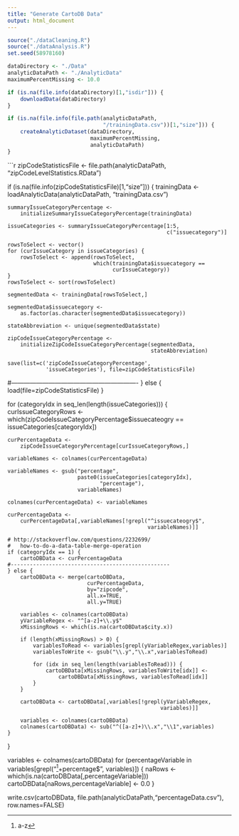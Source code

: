 ```yaml
---
title: "Generate CartoDB Data"
output: html_document
---
```


```r
source("./dataCleaning.R")
source("./dataAnalysis.R")
set.seed(58978160)

dataDirectory <- "./Data"
analyticDataPath <- "./AnalyticData"
maximumPercentMissing <- 10.0

if (is.na(file.info(dataDirectory)[1,"isdir"])) {
    downloadData(dataDirectory)
}

if (is.na(file.info(file.path(analyticDataPath,
                              "/trainingData.csv"))[1,"size"])) {
    createAnalyticDataset(dataDirectory,
                          maximumPercentMissing,
                          analyticDataPath)
}
```

```r
zipCodeStatisticsFile <- file.path(analyticDataPath,
                                   "zipCodeLevelStatistics.RData")

if (is.na(file.info(zipCodeStatisticsFile)[1,"size"])) {
    trainingData <- loadAnalyticData(analyticDataPath,
                                     "trainingData.csv")

    summaryIssueCategoryPercentage <-
        initializeSummaryIssueCategoryPercentage(trainingData)

    issueCategories <- summaryIssueCategoryPercentage[1:5,
                                                      c("issuecategory")]

    rowsToSelect <- vector()
    for (curIssueCategory in issueCategories) {
        rowsToSelect <- append(rowsToSelect,
                               which(trainingData$issuecategory ==
                                     curIssueCategory))
    }
    rowsToSelect <- sort(rowsToSelect)

    segmentedData <- trainingData[rowsToSelect,]

    segmentedData$issuecategory <-
        as.factor(as.character(segmentedData$issuecategory))

    stateAbbreviation <- unique(segmentedData$state)

    zipCodeIssueCategoryPercentage <- 
        initializeZipCodeIssueCategoryPercentage(segmentedData,
                                                 stateAbbreviation)

    save(list=c('zipCodeIssueCategoryPercentage',
                'issueCategories'), file=zipCodeStatisticsFile)
#-------------------------------------------------------------
} else {
    load(file=zipCodeStatisticsFile)
}

for (categoryIdx in seq_len(length(issueCategories))) {
    curIssueCategoryRows <-
        which(zipCodeIssueCategoryPercentage$issuecateogry ==
              issueCategories[categoryIdx])

    curPercentageData <- 
        zipCodeIssueCategoryPercentage[curIssueCategoryRows,]

    variableNames <- colnames(curPercentageData)
    
    variableNames <- gsub("percentage",
                          paste0(issueCategories[categoryIdx],
                                 "percentage"),
                          variableNames)
    
    colnames(curPercentageData) <- variableNames

    curPercentageData <-
        curPercentageData[,variableNames[!grepl("^issuecateogry$",
                                                variableNames)]]

    # http://stackoverflow.com/questions/2232699/
    #   how-to-do-a-data-table-merge-operation
    if (categoryIdx == 1) {
        cartoDBData <- curPercentageData
    #--------------------------------------------------
    } else {
        cartoDBData <- merge(cartoDBData,
                             curPercentageData,
                             by="zipcode",
                             all.x=TRUE,
                             all.y=TRUE)

        variables <- colnames(cartoDBData)
        yVariableRegex <- "^[a-z]+\\.y$"
        xMissingRows <- which(is.na(cartoDBData$city.x))

        if (length(xMissingRows) > 0) {
            variablesToRead <- variables[grepl(yVariableRegex,variables)]
            variablesToWrite <- gsub("\\.y","\\.x",variablesToRead)

            for (idx in seq_len(length(variablesToRead))) {
                cartoDBData[xMissingRows, variablesToWrite[idx]] <-
                    cartoDBData[xMissingRows, variablesToRead[idx]]
            }
        }
        
        cartoDBData <- cartoDBData[,variables[!grepl(yVariableRegex,
                                                    variables)]]

        variables <- colnames(cartoDBData)
        colnames(cartoDBData) <- sub("^([a-z]+)\\.x","\\1",variables)
    }
}

variables <- colnames(cartoDBData)
for (percentageVariable in variables[grepl("^[a-z]+percentage$",
                                           variables)]) {
    naRows <- which(is.na(cartoDBData[,percentageVariable]))
    cartoDBData[naRows,percentageVariable] <- 0.0
}

write.csv(cartoDBData,
          file.path(analyticDataPath,"percentageData.csv"),
          row.names=FALSE)
